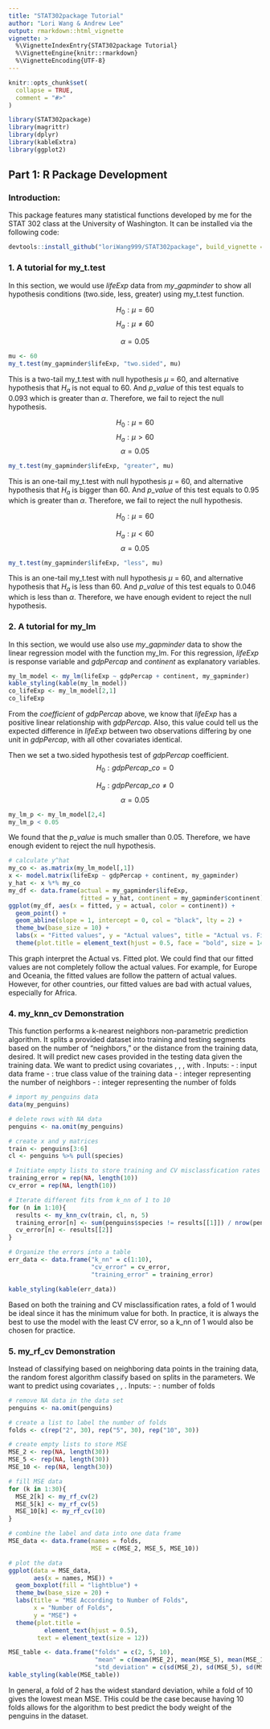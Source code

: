 ```yaml
---
title: "STAT302package Tutorial"
author: "Lori Wang & Andrew Lee"
output: rmarkdown::html_vignette
vignette: >
  %\VignetteIndexEntry{STAT302package Tutorial}
  %\VignetteEngine{knitr::rmarkdown}
  %\VignetteEncoding{UTF-8}
---
```


```r
knitr::opts_chunk$set(
  collapse = TRUE,
  comment = "#>"
)
```

```r
library(STAT302package)
library(magrittr)
library(dplyr)
library(kableExtra)
library(ggplot2)
```

## Part 1: R Package Development

### Introduction:
This package features many statistical functions developed by me for the STAT 302 class at the University of Washington. It can be installed via the following code:
```r
devtools::install_github("loriWang999/STAT302package", build_vignette = TRUE, build_opts = c())
```
### 1. A tutorial for my_t.test
  In this section, we would use $lifeExp$ data from $my\_gapminder$ to show all hypothesis conditions (two.side, less, greater) using my_t.test function.
  
$$H_0: \mu = 60$$
$$H_a: \mu \neq 60$$

$$\alpha = 0.05$$



```r
mu <- 60
my_t.test(my_gapminder$lifeExp, "two.sided", mu)

```
This is a two-tail my_t.test with null hypothesis $\mu$ = 60, and alternative hypothesis that $H_a$ is not equal to 60. And $p\_value$ of this test equals to 0.093 which is greater than $\alpha$. Therefore, we fail to reject the null hypothesis. 

$$H_0: \mu = 60$$
$$H_a: \mu > 60$$
$$\alpha = 0.05$$

```r
my_t.test(my_gapminder$lifeExp, "greater", mu)
```
This is an one-tail my_t.test with null hypothesis $\mu$ = 60, and alternative hypothesis that $H_a$ is bigger than 60. And $p\_value$ of this test equals to 0.95 which is greater than $\alpha$. Therefore, we fail to reject the null hypothesis. 

$$H_0: \mu = 60$$

$$H_a: \mu < 60$$
$$\alpha = 0.05$$

```r
my_t.test(my_gapminder$lifeExp, "less", mu)
```
This is an one-tail my_t.test with null hypothesis $\mu$ = 60, and alternative hypothesis that $H_a$ is less than 60. And $p\_value$ of this test equals to 0.046 which is less than $\alpha$. Therefore, we have enough evident to reject the null hypothesis. 

### 2. A tutorial for my_lm
In this section, we would use also use $my\_gapminder$ data to show the linear regression model with the function my_lm. For this regression, $lifeExp$ is response variable and $gdpPercap$ and $continent$ as explanatory variables.

```r
my_lm_model <- my_lm(lifeExp ~ gdpPercap + continent, my_gapminder)
kable_styling(kable(my_lm_model))
co_lifeExp <- my_lm_model[2,1]
co_lifeExp 
```
From the $coefficient$ of $gdpPercap$ above, we know that $lifeExp$ has a positive linear relationship with $gdpPercap$. Also, this value could tell us the expected difference in $lifeExp$ between two observations differing by one unit in $gdpPercap$, with all other covariates identical.


Then we set a two.sided hypothesis test of $gdpPercap$ coefficient.
$$H_0: gdpPercap\_co = 0$$

$$H_a: gdpPercap\_co \neq 0$$
$$\alpha = 0.05$$
```r
my_lm_p <- my_lm_model[2,4]
my_lm_p < 0.05
```

We found that the $p\_value$ is much smaller than 0.05. Therefore, we have enough evident to reject the null hypothesis. 

```r
# calculate y^hat
my_co <- as.matrix(my_lm_model[,1])
x <- model.matrix(lifeExp ~ gdpPercap + continent, my_gapminder)
y_hat <- x %*% my_co
my_df <- data.frame(actual = my_gapminder$lifeExp,
                    fitted = y_hat, continent = my_gapminder$continent)
ggplot(my_df, aes(x = fitted, y = actual, color = continent)) +
  geom_point() +
  geom_abline(slope = 1, intercept = 0, col = "black", lty = 2) + 
  theme_bw(base_size = 10) +
  labs(x = "Fitted values", y = "Actual values", title = "Actual vs. Fitted") +
  theme(plot.title = element_text(hjust = 0.5, face = "bold", size = 14))
```



This graph interpret the Actual vs. Fitted plot. We could find that our fitted values are not completely follow the actual values. For example, for Europe and Oceania, the fitted values are follow the pattern of actual values. However, for other countries, our fitted values are bad with actual values, especially for Africa. 

### 4. my_knn_cv Demonstration
This function performs a k-nearest neighbors non-parametric prediction algorithm. It splits a provided dataset into training and testing segments based on
the number of "neighbors," or the distance from the training data, desired. It will predict new cases provided in the testing data given the training data.
We want to predict \code{species} using covariates \code{bill_length_mm}, \code{bill_depth_mm}, \code{flipper_length_mm}, \code{body_mass_g} with \code{k_cv = 5}.
Inputs:
- \code{train}: input data frame
- \code{cl}: true class value of the training data
- \code{k_nn}: integer representing the number of neighbors
- \code{k_cv}: integer representing the number of folds

```r

# import my_penguins data
data(my_penguins)

# delete rows with NA data
penguins <- na.omit(my_penguins)

# create x and y matrices
train <- penguins[3:6]
cl <- penguins %>% pull(species)

# Initiate empty lists to store training and CV misclassfication rates
training_error = rep(NA, length(10))
cv_error = rep(NA, length(10))

# Iterate different fits from k_nn of 1 to 10
for (n in 1:10){
  results <- my_knn_cv(train, cl, n, 5)
  training_error[n] <- sum(penguins$species != results[[1]]) / nrow(penguins)
  cv_error[n] <- results[[2]]
}

# Organize the errors into a table
err_data <- data.frame("k_nn" = c(1:10),
                       "cv_error" = cv_error,
                       "training_error" = training_error)

kable_styling(kable(err_data))
```


Based on both the training and CV misclassification rates, a fold of 1 would be ideal since it has the minimum value for both. In practice, it is always the best to use the model with the least CV error, so a k_nn of 1 would also be chosen for practice.

### 5. my_rf_cv Demonstration
Instead of classifying based on neighboring data points in the training data,
the random forest algorithm classify based on splits in the parameters.
We want to predict \code{body_mass_g} using covariates \code{bill_length_mm}, \code{bill_depth_mm}, \code{flipper_length_mm}.
Inputs:
- \code{k}: number of folds
```r
# remove NA data in the data set
penguins <- na.omit(penguins)

# create a list to label the number of folds
folds <- c(rep("2", 30), rep("5", 30), rep("10", 30))

# create empty lists to store MSE
MSE_2 <- rep(NA, length(30))
MSE_5 <- rep(NA, length(30))
MSE_10 <- rep(NA, length(30))

# fill MSE data
for (k in 1:30){
  MSE_2[k] <- my_rf_cv(2)
  MSE_5[k] <- my_rf_cv(5)
  MSE_10[k] <- my_rf_cv(10)
}

# combine the label and data into one data frame
MSE_data <- data.frame(names = folds,
                       MSE = c(MSE_2, MSE_5, MSE_10))
```
```r
# plot the data
ggplot(data = MSE_data,
       aes(x = names, MSE)) +
  geom_boxplot(fill = "lightblue") +
  theme_bw(base_size = 20) +
  labs(title = "MSE According to Number of Folds",
       x = "Number of Folds",
       y = "MSE") +
  theme(plot.title =
          element_text(hjust = 0.5),
        text = element_text(size = 12))  
```
```r
MSE_table <- data.frame("folds" = c(2, 5, 10),
                        "mean" = c(mean(MSE_2), mean(MSE_5), mean(MSE_10)),
                        "std_deviation" = c(sd(MSE_2), sd(MSE_5), sd(MSE_10)))
kable_styling(kable(MSE_table))
```
In general, a fold of 2 has the widest standard deviation, while a fold of 10 gives the lowest mean MSE. THis could be the case because having 10 folds allows for the algorithm to best predict the body weight of the penguins in the dataset.


